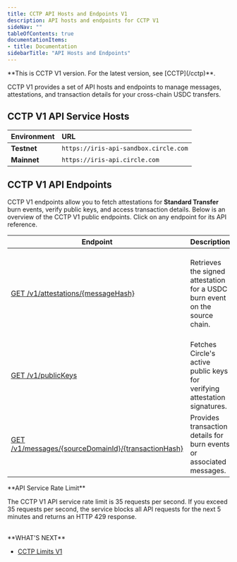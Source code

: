 ```yaml
---
title: CCTP API Hosts and Endpoints V1
description: API hosts and endpoints for CCTP V1
sideNav: ""
tableOfContents: true
documentationItems: 
- title: Documentation
sidebarTitle: "API Hosts and Endpoints"
---
```


<Warning>
  **This is CCTP V1 version. For the latest version, see [CCTP](/cctp)**.
</Warning>

CCTP V1 provides a set of API hosts and endpoints to manage messages,
attestations, and transaction details for your cross-chain USDC transfers.

## CCTP V1 API Service Hosts

| Environment | URL                                   |
| :---------- | :------------------------------------ |
| **Testnet** | `https://iris-api-sandbox.circle.com` |
| **Mainnet** | `https://iris-api.circle.com`         |

## CCTP V1 API Endpoints

CCTP V1 endpoints allow you to fetch attestations for **Standard Transfer** burn
events, verify public keys, and access transaction details. Below is an overview
of the CCTP V1 public endpoints. Click on any endpoint for its API reference.

| Endpoint                                                                                        | Description                                                                 | Use Case                                                                                                                    |
| ----------------------------------------------------------------------------------------------- | --------------------------------------------------------------------------- | --------------------------------------------------------------------------------------------------------------------------- |
| [GET /v1/attestations/\{messageHash\}](/api-reference/w3s/cctp/get-attestation)                 | Retrieves the signed attestation for a USDC burn event on the source chain. | Certifying the burn of USDC post <Tooltip tip="The point at which a transaction is fully finalized on-chain and can no longer be reversed or reorganized. This ensures the highest level of security and certainty before attestation. Hard Finality requires the transaction to reach full consensus on the source blockchain, typically resulting in longer processing times.">hard finality</Tooltip>. Used as a signal to mint USDC on the destination chain. |
| [GET /v1/publicKeys](/api-reference/w3s/cctp/get-public-keys)                                   | Fetches Circle's active public keys for verifying attestation signatures.   | Validating the authenticity of Circle's signed attestations.                                                                |
| [GET /v1/messages/\{sourceDomainId\}/\{transactionHash\}](/api-reference/w3s/cctp/get-messages) | Provides transaction details for burn events or associated messages.        | Accessing detailed information about CCTP V1 transactions.                                                                  |

<Note>
**API Service Rate Limit**

The CCTP V1 API service rate limit is 35 requests per second. If you exceed 35
requests per second, the service blocks all API requests for the next 5
minutes and returns an HTTP 429 response.
</Note>

<br />
**WHAT'S NEXT**

- [CCTP Limits V1 <Icon icon="arrow-right" />](/cctp/v1/limits)
